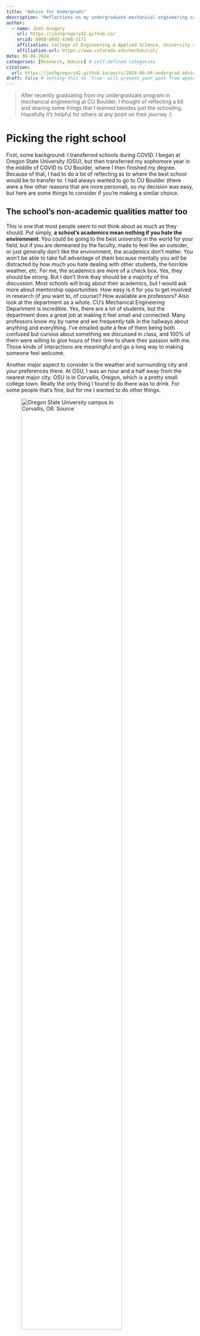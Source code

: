 ```yaml
---
title: "Advice for Undergrads"
description: "Reflections on my undergraduate mechanical engineering career since graduating"
author:
  - name: Josh Gregory
    url: https://joshgregory42.github.io/
    orcid: 0000-0002-4368-1171
    affiliation: College of Engineering & Applied Science, University of Colorado Boulder
    affiliation-url: https://www.colorado.edu/mechanical/ 
date: 06-04-2024
categories: [Research, Advice] # self-defined categories
citation: 
  url: https://joshgregory42.github.io/posts/2024-06-04-undergrad-advice/ 
draft: false # setting this to `true` will prevent your post from appearing on your listing page until you're ready!
---
```

> After recently graduating from my undergraduate program in mechanical engineering at CU Boulder, I thought of reflecting a bit and sharing some things that I learned besides just the schooling. Hopefully it's helpful for others at any point on their journey :)


# Picking the right school

First, some background: I transferred schools during COVID. I began at Oregon State University (OSU), but then transferred my sophomore year in the middle of COVID to CU Boulder, where I then finished my degree. Because of that, I had to do a lot of reflecting as to where the best school would be to transfer to. I had always wanted to go to CU Boulder (there were a few other reasons that are more personal), so my decision was easy, but here are some things to consider if you're making a similar choice.

## The school's non-academic qualities matter too

This is one that most people seem to not think about as much as they should. Put simply, **a school's academics mean nothing if you hate the environment**. You could be going to the best university in the world for your field, but if you are demeaned by the faculty, made to feel like an outsider, or just generally don't like the environment, the academics don't matter. You won't be able to take full advantage of them because mentally you will be distracted by how much you hate dealing with other students, the horrible weather, etc. For me, the academics are more of a check box. Yes, they should be strong. But I don't think they should be a majority of the discussion. Most schools will brag about their academics, but I would ask more about mentorship opportunities. How easy is it for you to get involved in research (if you want to, of course)? How available are professors? Also look at the department as a whole. CU's Mechanical Engineering Department is incredible. Yes, there are a lot of students, but the department does a great job at making it feel small and connected. Many professors know my by name and we frequently talk in the hallways about anything and everything. I've emailed quite a few of them being both confused but curious about something we discussed in class, and 100% of them were willing to give hours of their time to share their passion with me. Those kinds of interactions are meaningful and go a long way to making someone feel welcome.

Another major aspect to consider is the weather and surrounding city and your preferences there. At OSU, I was an hour and a half away from the nearest major city. OSU is in Corvallis, Oregon, which is a pretty small college town. Really the only thing I found to do there was to drink. For some people that's fine, but for me I wanted to do other things.

![Oregon State University campus in Corvallis, OR. [Source](https://wvporegon.com/project/oregon-state-university-master-plan/)](images/osu_campus.jpg){width=80%}


![University of Colorado Boulder campus in Boulder, CO. [Source](https://bizwest.com/2023/09/10/cu-boulder-develops-system-to-3d-print-with-coffee-grounds/)](images/cu_campus.jpg){width=80%}


For me, Boulder as a city was exactly what I was looking for. As a runner, access to easy running trails was a huge bonus (a path I frequently ran on was literally right outside my door), but Pearl Street and nearby places to visit was also amazing. The community felt alive, and there were other things to do and see besides the college campus. Denver was also a half hour away, so if I wanted to go into a major city for whatever reason, that was something I could easily do as well.

In short, it is always a good idea to live in a place that has options so that you don't limit yourself accidentally. There are also some things you don't realize you want until you're experiencing them. For me, one of the more surprising things about moving to Boulder was its food scene. In Corvallis, there aren't many restaurants that offer a diverse set of cuisine. Boulder is the opposite of that. I could have excellent Indian food, Nepalese, Korean, and many others whenever I felt like it. Again, that wasn't something that I thought about a lot while I was in Corvallis, but was something I realized I loved when transferring to CU.

# Curiosity is key

One of the things I have seen, both in high school and university, is people losing their curiosity. Not only is this sad, but in my opinion, takes away from one of the main areas of potential innovation. Remaining curious is a superpower that many people have beaten out of them

## Follow your interests

Said another way, be wary of becoming pigeonholed. Academia thrives on people having deep specializations, which for some people is exactly what they want. It's important to recognize that academia will tend to push you towards a narrow specialization unless you do something about it.

For me, that was in rocketry. My background in computational fluid dynamics (CFD) was originally applied to liquid-fuelled rocket engines. However, at the onset of the COVID pandemic, I decided that I wanted to use my engineering skills to help people in a more direct way, so I switched to a lab that focuses on CFD applied to the human body. I didn't know anything about biomedical engineering, but knew that fundamentally, the math behind fluid mechanics applied to rocket engines and the body would be the same. I let my interest in helping people from a biomedical perspective carry me through many of the difficult times of having absolutely no idea what was going on.

In retrospect, being able to switch fields like this is extremely important. Having the flexibility to be cross-disciplinary is something that I have found I really enjoy, although your mileage may vary.

# It's hard. Really hard.

You will work harder than your non-engineering peers. You will have many long nights. I typically woke up around 7:30am and would go to bed around 12:30am, but that was just my schedule and what worked for me. It's a crazy amount of work, and there's no way around that. 

That being said, your ability to work more efficiently and effectively will also go up. Yes, more advanced classes like heat transfer are more difficult than freshman-level classes like statics, but by the time you take heat transfer you have study skills that allow you to study more effectively than you did in statics. For me, this meant that--on the whole--I felt as though I was putting in the same amount of effort throughout my degree. While the classes did get harder, my study and learning skills also got better.

I remember hearing somewhere that engineering will humble you at some point, no matter how smart you are. That is true. You can come in being the top of your class, but guess what, so is pretty much everyone else here. And that's not a bad thing, just something to keep in mind. 



## No one gets through it alone

This might be something more specific to CU, but I suspect that it isn't. Everyone here wants to help everyone else. Each person who gets past freshman year in this program knows that it's gruelling. For most people, that brings out the best in them. 99% of people want to help everyone else succeed. If you're struggling, there is a culture of asking for help. If you struggle on an exam but know someone who did well, I'm confident that 99% of the time they will be more than happy to meet with you and talk things over. I'm convinced that it's pretty much impossible to get through an engineering degree by yourself without some kind of outside help.


## Relationships and friends

I had a frew relationships during my time as an undergraduate, and to answer your question, yes it can happen. And yes, it's hard. If you're going to do one, making sure that your partner knows that you're going to be working a lot is really key. Communication, as much as people say is important, becomes critical. It will make or break the relationship. I also found it helpful to schedule dates that I didn't move and to try and check in about once a week with my girlfriend to see how the relationship was going. Everything was on the table and each person had the space to bring up anything they wanted, good or bad.

All of this being said, both people need to be willing to work through difficult times. The honeymoon phase wears off. Surprise assignments come up. I once was spending time with a girl I was dating and we were eating dinner together after a long week when someone on a group project texted me saying that he couldn't finish the code. He had a week and had written three lines. It was due that night. So I had to finish it myself. Having a partner that understands that things like that come up is really important, but also as equally important is being able to communicate openly and honestly with each other if it ever becomes too much.


## Values

Because the program is so rigorous, you'll quickly learn the value of hard work, dedication, not giving up (both on yourself and others), thinking through problems, and learning how to balance life and school (as best as you can, at least). The value placed on hard work is one I've found to be specific in STEM, although it could definitely be present in other majors. Because everyone works so hard, you will go through hell and back multiple times with your friends. And you'll all be stronger because of it and have a deeper relationship with each other. Those people will go to the ends of the earth for you, and I know that for the friends I have made through this program, if I were to need any of them for any kind of emergency, they would drop everything and help me. And they know I would do the same for them. No questions asked.


# But incredibly worth it

Engineering is much harder than other majors, but it also gives you access to cooler shit than many other majors too. Do finance majors get to build rockets? Nope. Do communication majors get to design artificial hearts? Also no.

I was lucky enough to work with a pediatric surgeon on designing a new kind of surgical device (a laparoscopic port) for use in babies that are born premature and typically are in the neonatal intensive care unit (NICU). It was incredible, and knowing that what my team worked on would help the most vulnerable among us was a feeling that will always stay with me. Oh yeah, and some people care about the money side. We filed a patent for our design, and many surgeons who held the port said it was incredible and potentially disruptive. The laparoscopic device industry is projected to be worth about $19 billion by [2027](https://www.alliedmarketresearch.com/laparoscopy-devices-market). A laparoscopic device designed from the ground up for patients in the NICU doesn't currently exist. You can do the math.


# Three things to never skimp on

Sleep, exercise, and diet will solve 90% of your problems. If something feels off for a while, check that you're doing **all three of these well**. Not one of them or two of them, but all three. Once you have made sure you've been getting enough sleep, exercising enough, and eating well, then start looking at other things (i.e. going to the doctor).
